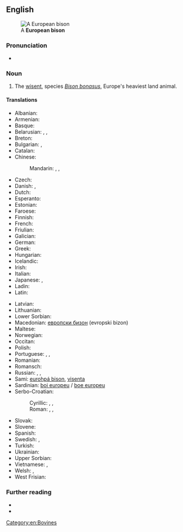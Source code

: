 ==English==
[[File:Flachlandwisent (Bison bonasus bonasus).jpg|thumb|A '''European bison''']]

===Pronunciation===
* {{IPA|/jʊɹəˌpiːən ˈbaɪsn̩/|lang=en}}

===Noun===
{{en-noun|European bison|European bisons}}

# The [[wisent]], species ''[[Bison bonasus]]'', Europe's heaviest land animal.
#: {{syn|en|aurochs|wisent|zubr}}

====Translations====
{{trans-top|the wisent species ''Bison bonasus''}}
* Albanian: {{t|sq|bizoni europian}}
* Armenian: {{t+|hy|զուբր}}
* Basque: {{t|eu|bisonte europar}}
* Belarusian: {{t|be|зубр|m}}, {{t|be|зу́бар|m}}, {{t|be|бізо́н|m}}
* Breton: {{t|br|bizon europa}}
* Bulgarian: {{t+|bg|зу́бър|m}}, {{t|bg|бизо́н|m}}
* Catalan: {{t|ca|bisó europeu}}
* Chinese:
*: Mandarin: {{t|cmn|歐洲野牛|sc=Hani}}, {{t|cmn|欧洲野牛|tr=Ōuzhōu yěniú|sc=Hani}}, {{t+|cmn|野牛|tr=yěniú|sc=Hani}}
* Czech: {{t+|cs|zubr}}
* Danish: {{t|da|visent}}, {{t|da|europæisk bison}}
* Dutch: {{t|nl|wisent|m}}
* Esperanto: {{t|eo|eŭropa bizono}}
* Estonian: {{t+|et|pürg}}
* Faroese: {{t|fo|evropiskur bisonur}}
* Finnish: {{t+|fi|visentti}}
* French: {{t+|fr|bison d'Europe|m}}
* Friulian: {{t|fur|bisont european}}
* Galician: {{t|gl|bisonte europeo}}
* German: {{t+|de|Wisent|m}}
* Greek: {{t|el|βόνασος Ευρωπαϊκώς}}
* Hungarian: {{t|hu|európai bölény}}
* Icelandic: {{t|is|evrópuvísundur|m}}
* Irish: {{t|ga|bíosún}}
* Italian: {{t|it|bisonte europeo}}
* Japanese: {{t|ja|ヨーロッパバイソン|tr=Yōroppa baison|sc=Jpan}}, {{t+|ja|バイソン|tr=baison|sc=Jpan}}
* Ladin: {{t|lld|bisont european}}
* Latin: {{t|la|Bos bonasus}}
{{trans-mid}}
* Latvian: {{t|lv|sumbrs}}
* Lithuanian: {{t+|lt|stumbras}}
* Lower Sorbian: {{t|dsb|zubr}}
* Macedonian: [[европски бизон]] (evropski bizon)
* Maltese: {{t|mt|buflu ta’ l-ewropa}}
* Norwegian: {{t|no|europeisk bison}}
* Occitan: {{t|oc|bisont d'Euròpa}}
* Polish: {{t+|pl|żubr|m}}
* Portuguese: {{t+|pt|auroque|m}}, {{t+|pt|bisão-europeu|m}}, {{t|pt|bisonte europeu}}
* Romanian: {{t+|ro|zimbru|m}}
* Romansch: {{t|rm|bison europaic}}
* Russian: {{t+|ru|зубр|m}}, {{t+|ru|бизо́н|m}}, {{t|ru|европе́йский зубр|m}}
* Sami: [[eurohpá bison]], [[visenta]]
* Sardinian: [[boi europeu]] / [[boe europeu]]
* Serbo-Croatian:
*: Cyrillic: {{t|sh|еуропски бизон|m}}, {{t|sh|зубар|m}}, {{t|sh|бизон|m}}
*: Roman: {{t|sh|europski bizon|m}}, {{t+|sh|zubar|m}}, {{t+|sh|bizon|m}}
* Slovak: {{t|sk|zubor|m}}
* Slovene: {{t|sl|zober|m}}
* Spanish: {{t|es|bisonte europeo|m}}
* Swedish: {{t+|sv|visent}}, {{t+|sv|europeisk bison}}
* Turkish: {{t|tr|avrupa bizonu}}
* Ukrainian: {{t|uk|зубр|m|tr=zubr|sc=Cyrl}}
* Upper Sorbian: {{t+|hsb|zubr}}
* Vietnamese: {{t|vi|bò bison châu Âu}}, {{t|vi|bò bizon châu Âu}}
* Welsh: {{t+|cy|ych gwyllt}}, {{t|cy|cynfual}}
* West Frisian: {{t|fy|wisint}}
{{trans-bottom}}

===Further reading===
* {{pedia}}
* {{projectlink|species|Bison bonasus}}

[[Category:en:Bovines]]